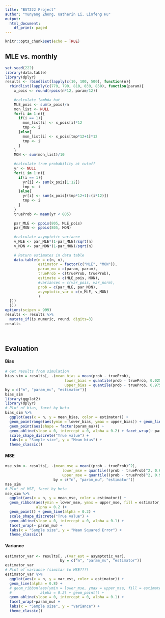 ```yaml
---
title: "BST222 Project"
author: "Yunyang Zhong, Katherin Li, Linfeng Hu"
output:
  html_document:
    df_print: paged
---
```


```r
knitr::opts_chunk$set(echo = TRUE)
```

## MLE vs. monthly
```r
set.seed(222)
library(data.table)
library(dplyr)
results <- rbindlist(lapply(c(10, 100, 500), function(n){
  rbindlist(lapply(c(770, 790, 810, 830, 850), function(param){
    x_pois <- round(rpois(n*12, param/12))
    
    #calculate lambda hat
    MLE_pois <- sum(x_pois)/n
    mon_list <- NULL
    for(i in 1:n){
      if(i == 1){
        mon_list[i] <- x_pois[i]*12
        tmp <- i
      }else{
        mon_list[i] <- x_pois[tmp*12+1]*12
        tmp <- i
      }
    }
    MON <- sum(mon_list)/10
    
    #calculate true probability at cutoff
    yr <- NULL
    for(i in 1:n){
      if(i == 1){
        yr[i] <- sum(x_pois[1:12])
        tmp <- i
      }else{
        yr[i] <- sum(x_pois[(tmp*12+1):(i*12)])
        tmp <- i
      }
    }
    trueProb <- mean(yr < 805)
    
    par_MLE <- ppois(805, MLE_pois)
    par_MON <- ppois(805, MON)
    
    #calculate asymptotic variance 
    v_MLE <- par_MLE*(1-par_MLE)/sqrt(n)
    v_MON <- par_MON*(1-par_MON)/sqrt(n)
    
    # Return estimates in data table
    data.table(n = c(n, n),
               estimator = factor(c("MLE", "MON")),
               param_mu = c(param, param),
               trueProb = c(trueProb, trueProb), 
               estimate = c(MLE_pois, MON),
               #variances = c(var_pois, var_norm),
               prob = c(par_MLE, par_MON),
               asymptotic_var = c(v_MLE, v_MON)
               )
  }))
  }))
options(scipen = 999)
results <- results %>%
  mutate_if(is.numeric, round, digits=3)
results
```
<br>

## Evaluation

#### Bias
```r
# Get results from simulation
bias_sim = results[, .(mean_bias = mean(prob - trueProb),
                           lower_bias = quantile(prob - trueProb, 0.025),
                           upper_bias = quantile(prob - trueProb, 0.975)),
by = c("n", "param_mu", "estimator")]
bias_sim
library(ggplot2)
library(dplyr)
# Plot of bias, facet by beta
bias_sim %>%
  ggplot(aes(x = n, y = mean_bias, color = estimator)) + 
  geom_pointrange(aes(ymin = lower_bias, ymax = upper_bias)) + geom_line(alpha = 0.2) +
  geom_point(aes(shape = factor(param_mu))) +
  geom_abline(slope = 0, intercept = 0, alpha = 0.2) + facet_wrap(~ param_mu) +
  scale_shape_discrete("True value") +
  labs(x = "Sample size", y = "Mean bias") +
  theme_classic()
```

#### MSE
```r
mse_sim <- results[, .(mean_mse = mean((prob - trueProb)^2),
                          lower_mse = quantile((prob - trueProb)^2, 0.025),
                          upper_mse = quantile((prob - trueProb)^2, 0.975)),
                      by = c("n", "param_mu", "estimator")]
mse_sim
# Plot of MSE, facet by beta
mse_sim %>%
  ggplot(aes(x = n, y = mean_mse, color = estimator)) +
  geom_ribbon(aes(ymin = lower_mse, ymax = upper_mse, fill = estimator, color = NULL),
              alpha = 0.2 )+
  geom_point() + geom_line(alpha = 0.2) +
  scale_shape_discrete("True value") +
  geom_abline(slope = 0, intercept = 0, alpha = 0.1) +
  facet_wrap(~ param_mu) +
  labs(x = "Sample size", y = "Mean Squared Error") +
  theme_classic()
```

#### Variance
```r
estimator_var <- results[, .(var_est = asymptotic_var), 
                         by = c("n", "param_mu", "estimator")]
estimator_var
# Plot of variance (similar to MSE???)
estimator_var %>%
  ggplot(aes(x = n, y = var_est, color = estimator)) +
  geom_line(alpha = 0.8) +
  # geom_ribbon(aes(ymin = lower_mse, ymax = upper_mse, fill = estimator, color = NULL),
  #             alpha = 0.2) + geom_point() + 
  geom_abline(slope = 0, intercept = 0, alpha = 0.1) +
  facet_wrap(~param_mu) +
  labs(x = "Sample size", y = "Variance") +
  theme_classic()

```

